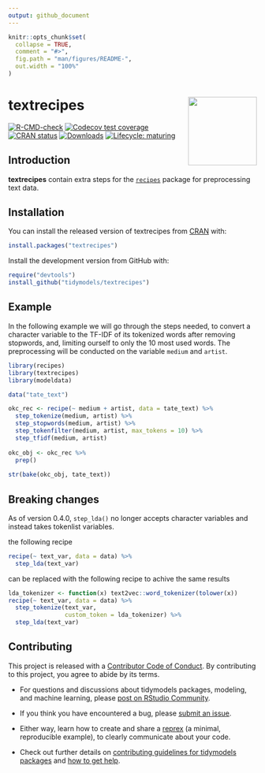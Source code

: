 ```yaml
---
output: github_document
---
```


<!-- README.md is generated from README.Rmd. Please edit that file -->

```r
knitr::opts_chunk$set(
  collapse = TRUE,
  comment = "#>",
  fig.path = "man/figures/README-",
  out.width = "100%"
)
```

# textrecipes <a href='https://textrecipes.tidymodels.org'><img src='man/figures/logo.png' align="right" height="139" /></a>

<!-- badges: start -->
[![R-CMD-check](https://github.com/tidymodels/textrecipes/actions/workflows/R-CMD-check.yaml/badge.svg)](https://github.com/tidymodels/textrecipes/actions/workflows/R-CMD-check.yaml)
[![Codecov test coverage](https://codecov.io/gh/tidymodels/textrecipes/branch/main/graph/badge.svg)](https://app.codecov.io/gh/tidymodels/textrecipes?branch=main)
[![CRAN status](http://www.r-pkg.org/badges/version/textrecipes)](https://CRAN.R-project.org/package=textrecipes)
[![Downloads](http://cranlogs.r-pkg.org/badges/textrecipes)](https://CRAN.R-project.org/package=textrecipes)
[![Lifecycle: maturing](https://img.shields.io/badge/lifecycle-maturing-blue.svg)](https://lifecycle.r-lib.org/articles/stages.html)
<!-- badges: end -->

## Introduction

**textrecipes** contain extra steps for the [`recipes`](https://CRAN.R-project.org/package=recipes) package for preprocessing text data. 

## Installation

You can install the released version of textrecipes from [CRAN](https://CRAN.R-project.org) with:

```r
install.packages("textrecipes")
```

Install the development version from GitHub with:

```r
require("devtools")
install_github("tidymodels/textrecipes")
```

## Example

In the following example we will go through the steps needed, to convert a character variable to the TF-IDF of its tokenized words after removing stopwords, and, limiting ourself to only the 10 most used words. The preprocessing will be conducted on the variable `medium` and `artist`.

```r
library(recipes)
library(textrecipes)
library(modeldata)

data("tate_text")

okc_rec <- recipe(~ medium + artist, data = tate_text) %>%
  step_tokenize(medium, artist) %>%
  step_stopwords(medium, artist) %>%
  step_tokenfilter(medium, artist, max_tokens = 10) %>%
  step_tfidf(medium, artist)
   
okc_obj <- okc_rec %>%
  prep()
   
str(bake(okc_obj, tate_text))
```

## Breaking changes

As of version 0.4.0, `step_lda()` no longer accepts character variables and instead takes tokenlist variables.

the following recipe

```r
recipe(~ text_var, data = data) %>%
  step_lda(text_var)
```

can be replaced with the following recipe to achive the same results

```r
lda_tokenizer <- function(x) text2vec::word_tokenizer(tolower(x))
recipe(~ text_var, data = data) %>%
  step_tokenize(text_var, 
                custom_token = lda_tokenizer) %>%
  step_lda(text_var)
```

## Contributing

This project is released with a [Contributor Code of Conduct](https://contributor-covenant.org/version/2/0/CODE_OF_CONDUCT.html). By contributing to this project, you agree to abide by its terms.

- For questions and discussions about tidymodels packages, modeling, and machine learning, please [post on RStudio Community](https://community.rstudio.com/new-topic?category_id=15&tags=tidymodels,question).

- If you think you have encountered a bug, please [submit an issue](https://github.com/tidymodels/textrecipes/issues).

- Either way, learn how to create and share a [reprex](https://reprex.tidyverse.org/articles/articles/learn-reprex.html) (a minimal, reproducible example), to clearly communicate about your code.

- Check out further details on [contributing guidelines for tidymodels packages](https://www.tidymodels.org/contribute/) and [how to get help](https://www.tidymodels.org/help/).
